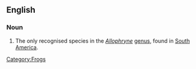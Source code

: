 ==English==
{{wikipedia}}

===Noun===
{{en-noun|sg=[[Tukeit Hill]] [[frog]]}}

# The only recognised species in the ''[[Allophryne ]]'' [[genus]], found in [[South America]].

[[Category:Frogs]]